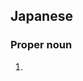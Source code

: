 ==Japanese==
{{ja-kanjitab|ひろ|の|yomi=k}}

===Proper noun===
{{ja-pos|proper|ひろの}}

# {{given name|female|lang=ja|sort=ひろの}}